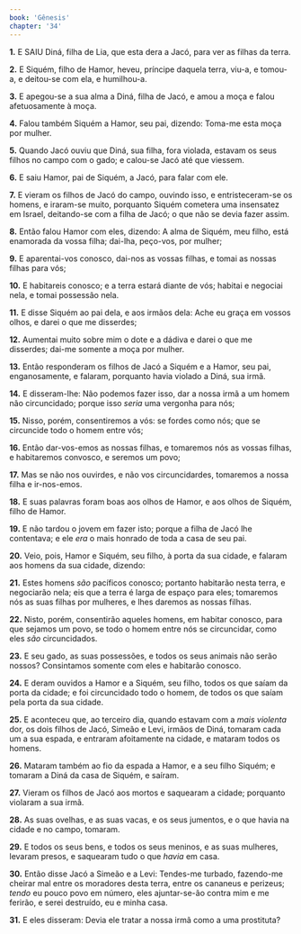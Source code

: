 ```yaml
---
book: 'Gênesis'
chapter: '34'
---
```


**1.** E SAIU Diná, filha de Lia, que esta dera a Jacó, para ver as filhas da terra.

**2.** E Siquém, filho de Hamor, heveu, príncipe daquela terra, viu-a, e tomou-a, e deitou-se com ela, e humilhou-a.

**3.** E apegou-se a sua alma a Diná, filha de Jacó, e amou a moça e falou afetuosamente à moça.

**4.** Falou também Siquém a Hamor, seu pai, dizendo: Toma-me esta moça por mulher.

**5.** Quando Jacó ouviu que Diná, sua filha, fora violada, estavam os seus filhos no campo com o gado; e calou-se Jacó até que viessem.

**6.** E saiu Hamor, pai de Siquém, a Jacó, para falar com ele.

**7.** E vieram os filhos de Jacó do campo, ouvindo isso, e entristeceram-se os homens, e iraram-se muito, porquanto Siquém cometera uma insensatez em Israel, deitando-se com a filha de Jacó; o que não se devia fazer assim.

**8.** Então falou Hamor com eles, dizendo: A alma de Siquém, meu filho, está enamorada da vossa filha; dai-lha, peço-vos, por mulher;

**9.** E aparentai-vos conosco, dai-nos as vossas filhas, e tomai as nossas filhas para vós;

**10.** E habitareis conosco; e a terra estará diante de vós; habitai e negociai nela, e tomai possessão nela.

**11.** E disse Siquém ao pai dela, e aos irmãos dela: Ache eu graça em vossos olhos, e darei o que me disserdes;

**12.** Aumentai muito sobre mim o dote e a dádiva e darei o que me disserdes; dai-me somente a moça por mulher.

**13.** Então responderam os filhos de Jacó a Siquém e a Hamor, seu pai, enganosamente, e falaram, porquanto havia violado a Diná, sua irmã.

**14.** E disseram-lhe: Não podemos fazer isso, dar a nossa irmã a um homem não circuncidado; porque isso *seria* uma vergonha para nós;

**15.** Nisso, porém, consentiremos a vós: se fordes como nós; que se circuncide todo o homem entre vós;

**16.** Então dar-vos-emos as nossas filhas, e tomaremos nós as vossas filhas, e habitaremos convosco, e seremos um povo;

**17.** Mas se não nos ouvirdes, e não vos circuncidardes, tomaremos a nossa filha e ir-nos-emos.

**18.** E suas palavras foram boas aos olhos de Hamor, e aos olhos de Siquém, filho de Hamor.

**19.** E não tardou o jovem em fazer isto; porque a filha de Jacó lhe contentava; e ele *era* o mais honrado de toda a casa de seu pai.

**20.** Veio, pois, Hamor e Siquém, seu filho, à porta da sua cidade, e falaram aos homens da sua cidade, dizendo:

**21.** Estes homens *são* pacíficos conosco; portanto habitarão nesta terra, e negociarão nela; eis que a terra é larga de espaço para eles; tomaremos nós as suas filhas por mulheres, e lhes daremos as nossas filhas.

**22.** Nisto, porém, consentirão aqueles homens, em habitar conosco, para que sejamos um povo, se todo o homem entre nós se circuncidar, como eles *são* circuncidados.

**23.** E seu gado, as suas possessões, e todos os seus animais não serão nossos? Consintamos somente com eles e habitarão conosco.

**24.** E deram ouvidos a Hamor e a Siquém, seu filho, todos os que saíam da porta da cidade; e foi circuncidado todo o homem, de todos os que saíam pela porta da sua cidade.

**25.** E aconteceu que, ao terceiro dia, quando estavam com a *mais violenta* dor, os dois filhos de Jacó, Simeão e Levi, irmãos de Diná, tomaram cada um a sua espada, e entraram afoitamente na cidade, e mataram todos os homens.

**26.** Mataram também ao fio da espada a Hamor, e a seu filho Siquém; e tomaram a Diná da casa de Siquém, e saíram.

**27.** Vieram os filhos de Jacó aos mortos e saquearam a cidade; porquanto violaram a sua irmã.

**28.** As suas ovelhas, e as suas vacas, e os seus jumentos, e o que havia na cidade e no campo, tomaram.

**29.** E todos os seus bens, e todos os seus meninos, e as suas mulheres, levaram presos, e saquearam tudo o que *havia* em casa.

**30.** Então disse Jacó a Simeão e a Levi: Tendes-me turbado, fazendo-me cheirar mal entre os moradores desta terra, entre os cananeus e perizeus; *tendo* eu pouco povo em número, eles ajuntar-se-ão contra mim e me ferirão, e serei destruído, eu e minha casa.

**31.** E eles disseram: Devia ele tratar a nossa irmã como a uma prostituta?